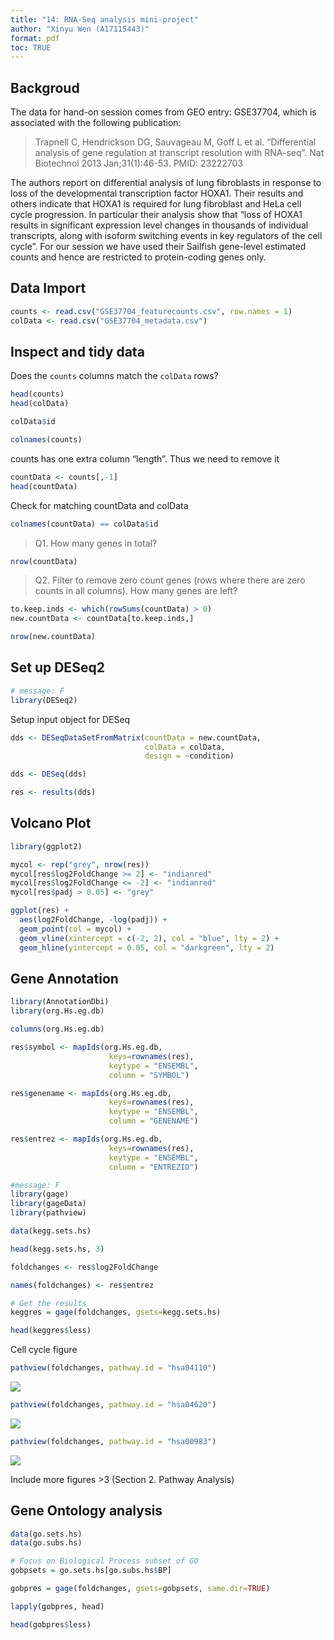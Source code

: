 ```yaml
---
title: "14: RNA-Seq analysis mini-project"
author: "Xinyu Wen (A17115443)"
format: pdf
toc: TRUE
---
```

## Backgroud

The data for hand-on session comes from GEO entry: GSE37704, which is associated with the following publication:

> Trapnell C, Hendrickson DG, Sauvageau M, Goff L et al. "Differential analysis of gene regulation at transcript resolution with RNA-seq". Nat Biotechnol 2013 Jan;31(1):46-53. PMID: 23222703

The authors report on differential analysis of lung fibroblasts in response to loss of the developmental transcription factor HOXA1. Their results and others indicate that HOXA1 is required for lung fibroblast and HeLa cell cycle progression. In particular their analysis show that "loss of HOXA1 results in significant expression level changes in thousands of individual transcripts, along with isoform switching events in key regulators of the cell cycle". For our session we have used their Sailfish gene-level estimated counts and hence are restricted to protein-coding genes only.


## Data Import

```r
counts <- read.csv("GSE37704_featurecounts.csv", row.names = 1)
colData <- read.csv("GSE37704_metadata.csv")
```

## Inspect and tidy data

Does the `counts` columns match the `colData` rows?
```r
head(counts)
head(colData)
```

```r
colData$id
```
```r
colnames(counts)
```

counts has one extra column "length". Thus we need to remove it
```r
countData <- counts[,-1]
head(countData)
```

Check for matching countData and colData
```r
colnames(countData) == colData$id
```

> Q1. How many genes in total?

```r
nrow(countData)
```

> Q2. Filter to remove zero count genes (rows where there are zero counts in all columns). How many genes are left?

```r
to.keep.inds <- which(rowSums(countData) > 0)
new.countData <- countData[to.keep.inds,]
```

```r
nrow(new.countData)
```

## Set up DESeq2

```r
# message: F
library(DESeq2)
```
Setup input object for DESeq
```r
dds <- DESeqDataSetFromMatrix(countData = new.countData,
                              colData = colData,
                              design = ~condition)
```

```r
dds <- DESeq(dds)
```

```r
res <- results(dds)
```

## Volcano Plot

```r
library(ggplot2)
```

```r
mycol <- rep("grey", nrow(res))
mycol[res$log2FoldChange >= 2] <- "indianred"
mycol[res$log2FoldChange <= -2] <- "indianred"
mycol[res$padj > 0.05] <- "grey"
```


```r
ggplot(res) +
  aes(log2FoldChange, -log(padj)) +
  geom_point(col = mycol) +
  geom_vline(xintercept = c(-2, 2), col = "blue", lty = 2) +
  geom_hline(yintercept = 0.05, col = "darkgreen", lty = 2)
```


## Gene Annotation
```r
library(AnnotationDbi)
library(org.Hs.eg.db)
```
```r
columns(org.Hs.eg.db)
```


```r
res$symbol <- mapIds(org.Hs.eg.db,
                      keys=rownames(res),
                      keytype = "ENSEMBL",
                      column = "SYMBOL")

res$genename <- mapIds(org.Hs.eg.db,
                      keys=rownames(res),
                      keytype = "ENSEMBL",
                      column = "GENENAME")

res$entrez <- mapIds(org.Hs.eg.db,
                      keys=rownames(res),
                      keytype = "ENSEMBL",
                      column = "ENTREZID")

```

```r
#message: F
library(gage)
library(gageData)
library(pathview)
```

```r
data(kegg.sets.hs)
```

```r
head(kegg.sets.hs, 3)
```
```r
foldchanges <- res$log2FoldChange
```

```r
names(foldchanges) <- res$entrez
```


```r
# Get the results
keggres = gage(foldchanges, gsets=kegg.sets.hs)
```

```r
head(keggres$less)
```

Cell cycle figure
```r
pathview(foldchanges, pathway.id = "hsa04110")
```
![](hsa04110.pathview.png)
```r
pathview(foldchanges, pathway.id = "hsa04620")
```
![](hsa04620.pathview.png)
```r
pathview(foldchanges, pathway.id = "hsa00983")
```
![](hsa00983.pathview.png)

Include more figures >3 (Section 2. Pathway Analysis)



## Gene Ontology analysis

```r
data(go.sets.hs)
data(go.subs.hs)

# Focus on Biological Process subset of GO
gobpsets = go.sets.hs[go.subs.hs$BP]

gobpres = gage(foldchanges, gsets=gobpsets, same.dir=TRUE)

lapply(gobpres, head)
```

```r
head(gobpres$less)
```
